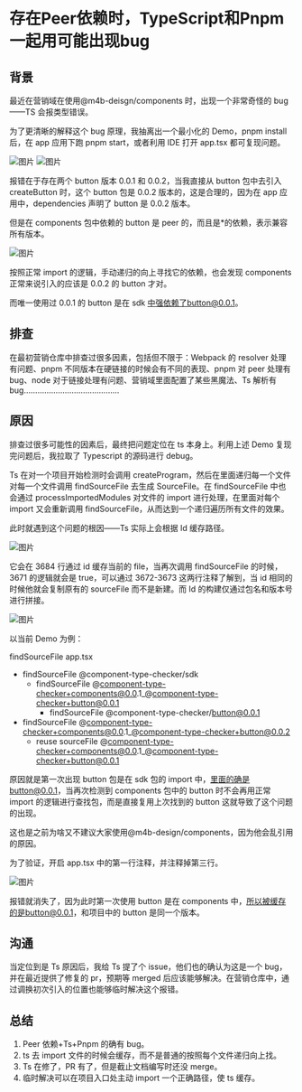 # 存在Peer依赖时，TypeScript和Pnpm一起用可能出现bug

## 背景

最近在营销域在使用@m4b-deisgn/components 时，出现一个非常奇怪的 bug——TS 会报类型错误。

为了更清晰的解释这个 bug 原理，我抽离出一个最小化的 Demo，pnpm install 后，在 app 应用下跑 pnpm start，或者利用 IDE 打开 app.tsx 都可复现问题。


![图片](/static?p=images/ts-bug-peer-dep-1.png&r=false)
![图片](/static?p=images/ts-bug-peer-dep-2.png&r=false)

报错在于存在两个 button 版本 0.0.1 和 0.0.2，当我直接从 button 包中去引入 createButton 时，这个 button 包是 0.0.2 版本的，这是合理的，因为在 app 应用中，dependencies 声明了 button 是 0.0.2 版本。

但是在 components 包中依赖的 button 是 peer 的，而且是\*的依赖，表示兼容所有版本。

![图片](/static?p=images/ts-bug-peer-dep-3.png&r=false)

按照正常 import 的逻辑，手动递归的向上寻找它的依赖，也会发现 components 正常来说引入的应该是 0.0.2 的 button 才对。

而唯一使用过 0.0.1 的 button 是在 sdk 中强依赖了button@0.0.1。

## 排查

在最初营销仓库中排查过很多因素，包括但不限于：Webpack 的 resolver 处理有问题、pnpm 不同版本在硬链接的时候会有不同的表现、pnpm 对 peer 处理有 bug、node 对于链接处理有问题、营销域里面配置了某些黑魔法、Ts 解析有 bug……………………………………

## 原因

排查过很多可能性的因素后，最终把问题定位在 ts 本身上。利用上述 Demo 复现完问题后，我拉取了 Typescript 的源码进行 debug。

Ts 在对一个项目开始检测时会调用 createProgram，然后在里面递归每一个文件对每一个文件调用 findSourceFile 去生成 SourceFile。在 findSourceFile 中也会通过 processImportedModules 对文件的 import 进行处理，在里面对每个 import 又会重新调用 findSourceFile，从而达到一个递归遍历所有文件的效果。

此时就遇到这个问题的根因——Ts 实际上会根据 Id 缓存路径。

![图片](/static?p=images/ts-bug-peer-dep-4.png&r=false)

它会在 3684 行通过 id 缓存当前的 file，当再次调用 findSourceFile 的时候，3671 的逻辑就会是 true，可以通过 3672-3673 这两行注释了解到，当 id 相同的时候他就会复制原有的 sourceFile 而不是新建。而 Id 的构建仅通过包名和版本号进行拼接。

![图片](/static?p=images/ts-bug-peer-dep-5.png&r=false)

以当前 Demo 为例：

findSourceFile app.tsx

-   findSourceFile @component-type-checker/sdk
    -   findSourceFile @component-type-checker+components@0.0.1_@component-type-checker+button@0.0.1
        -   findSourceFile @component-type-checker/button@0.0.1
-   findSourceFile @component-type-checker+components@0.0.1_@component-type-checker+button@0.0.2
    -   reuse sourceFile @component-type-checker+components@0.0.1_@component-type-checker+button@0.0.1

原因就是第一次出现 button 包是在 sdk 包的 import 中，里面的确是button@0.0.1，当再次检测到 components 包中的 button 时不会再用正常 import 的逻辑进行查找包，而是直接复用上次找到的 button 这就导致了这个问题的出现。

这也是之前为啥又不建议大家使用@m4b-design/components，因为他会乱引用的原因。

为了验证，开启 app.tsx 中的第一行注释，并注释掉第三行。

![图片](/static?p=images/ts-bug-peer-dep-6.png&r=false)

报错就消失了，因为此时第一次使用 button 是在 components 中，所以被缓存的是button@0.0.1，和项目中的 button 是同一个版本。

## 沟通

当定位到是 Ts 原因后，我给 Ts 提了个 issue，他们也的确认为这是一个 bug，并在最近提供了修复的 pr，预期等 merged 后应该能够解决。在营销仓库中，通过调换初次引入的位置也能够临时解决这个报错。

## 总结

1. Peer 依赖+Ts+Pnpm 的确有 bug。
1. ts 去 import 文件的时候会缓存，而不是普通的按照每个文件递归向上找。
1. Ts 在修了，PR 有了，但是截止文档编写时还没 merge。
1. 临时解决可以在项目入口处主动 import 一个正确路径，使 ts 缓存。
